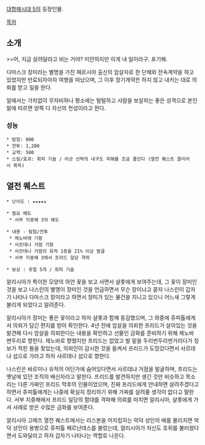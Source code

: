 [[대항해시대 5]]의 등장인물.

[[목차]]
== 소개 ==
>>어, 지금 살려달라고 비는 거야? 미안하지만 이게 내 일이라구. 포기해.

다마스크 장미라는 별명을 가진 페르시아 출신의 암살자로 한 단체와 전속계약을 하고 있었지만 만료되자마자 여행을 떠났으며, 그 이후 장기계약은 하지 않고 내키는 대로 의뢰를 받고 일을 한다.

일에서는 가차없이 무자비하나 평소에는 털털하고 사람을 보살피는 좋은 성격으로 본인 말에 따르면 양쪽 다 자신의 천성이라고 한다.

=== 성능 ===
 * 탐험: 800
 * 전투: 1,200
 * 교역: 500
 * 스킬/효과: 회피 기술 / 아군 선박의 내구도 피해를 조금 줄인다 (열전 퀘스트 클리어시 획득)

== 열전 퀘스트 ==
 * 난이도 : ★★★★★

 * 필요 해도
  * 서부 지중해 3의 해도

 * 내용 - 탐험/전투
  * 제노바에 기항
  * 사르데나 거점 기항
  * 사르데나 거점의 유적 1층을 21% 이상 발굴
  * 서부 지중해 3에서 프리드 일당 격파

 * 보상 : 쥬얼 5개 / 회피 기술

알리시아가 특이한 모양의 하얀 꽃을 보고 사면서 샬롯에게 보여주는데, 그 꽃이 장미인 것을 보고 나스린의 별명이 장미인 것을 언급하면서 무슨 장미냐고 묻자 나스린이 갑자기 나타나 다마스크 장미라고 하면서 장미가 있는 물건을 지니고 있으니 어느새 그렇게 불리게 되었다고 알려준다.

알리시아가 장미는 좋은 꽃이라고 하자 샬롯과 함께 동감했으며, 그 와중에 쥬피톨에게서 의뢰가 담긴 편지를 받아 확인한다. 4년 전에 암살을 의뢰한 프리드가 살아있는 것을 발견해 다시 암살을 의뢰한다는 내용을 확인하고 선물인 금화를 준비하기 위해 제노바 변두리로 향한다. 제노바로 향했지만 프리드는 없었고 발 밑을 두리번두리번거리다가 정보가 적힌 돌을 찾았는데, 의뢰인이 감시한 것을 들켜서 프리드가 도망갔다면서 사르데냐 섬으로 가라고 하자 샤르데나 섬으로 향한다. 

나스린은 바르미나 유적의 어딘가에 숨어있다면서 사르데냐 거점을 발굴하며, 프리드는 옛날에 있던 조직의 배신자라고 말한다. 프리드를 발견하지만 생긴 것만 비슷하고 목소리는 다른 가짜인 프리드 막후의 인물이었으며, 진짜 프리드에게 안내하면 살려주겠다고 하면서 쥬피톨에게는 나중에 확실히 정리하기 위해 가짜를 살려줄 생각이 없다고 말한다. 서부 지중해에서 프리드 일당의 함대를 격파해 의뢰를 마치면 알리시아, 샬롯에게 가서 사례로 받은 수많은 금화를 보여준다.

알리시아 고메즈 열전 퀘스트에서는 리스본을 어지럽히는 악덕 상인의 배를 물리치면 악덕 상인이 용병으로 쥬피톨 페르난데스를 불렀는데, 알리시아가 자신도 호위를 불러왔다면서 도와달라고 하자 갑자기 나타나는 역할로 나온다.
